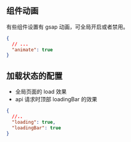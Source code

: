 
<Meta title="全局配置/通用/状态配置" id="status-config" />

## 组件动画

有些组件设置有 gsap 动画，可全局开启或者禁用。

```json
{
  // ...
  "animate": true
}
```

## 加载状态的配置

- 全局页面的 load 效果
- api 请求时顶部 loadingBar 的效果

```json
{
  //..
  "loading": true,
  "loadingBar": true
}
```
